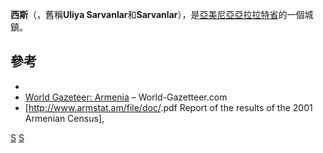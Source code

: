 {{coord|40|03|31|N|44|23|11|E|display=title}}
{{Infobox settlement
|official_name =西斯
|native_name =Սիս
|pushpin_map            =Armenia
|mapsize                =150px
|coordinates_region     = AM
|subdivision_type       = 國家
|subdivision_name       = {{Flag|亞美尼亞}}
|subdivision_type1      = [[亞美尼亞行政區劃|馬爾茨省]]
|subdivision_name1      =[[亞拉拉特省|亞拉拉特省]]
|leader_title           =
|leader_name            =
|established_title      =
|established_date       =
|area_total_km2           =
|area_footnotes           =
|population_as_of         = 2008
|population_total =1232
|population_density_km2   =
|timezone = 
|utc_offset             = +4
|timezone_DST           = 
|utc_offset_DST         = +5
|latd=40 |latm=03 |lats=31 |latNS=N
|longd=44|longm=23 |longs=11 |longEW=E
|elevation_m            =
|area_code              =
|website                =
}}
'''西斯'''（{{lang-hy|Սիս|Sis}}，舊稱'''Uliya Sarvanlar'''和'''Sarvanlar'''），是[[亞美尼亞|亞美尼亞]][[亞拉拉特省|亞拉拉特省]]的一個城鎮。

== 參考 ==
*{{GEOnet2|32FA881E6A003774E0440003BA962ED3}}
*[http://world-gazetteer.com/wg.php?x=&men=gcis&lng=en&des=wg&geo=-17&srt=npan&col=abcdefghinoq&msz=1500&pt=c&va=x World Gazeteer: Armenia]{{Wayback|url=http://world-gazetteer.com/wg.php?x=&men=gcis&lng=en&des=wg&geo=-17&srt=npan&col=abcdefghinoq&msz=1500&pt=c&va=x |date=20130602113030 }} – World-Gazetteer.com
*[http://www.armstat.am/file/doc/{{{1}}}.pdf Report of the results of the 2001 Armenian Census]{{Dead link|date=2018年6月 |bot=InternetArchiveBot |fix-attempted=no }}, {{en-link|National Statistical Service of the Republic of Armenia|National Statistical Service of the Republic of Armenia}}

{{Ararat}}

[[Category:亞美尼亞城市|S]]
[[Category:古都|S]]